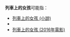'''列車上的女孩'''可能指：

*[[列車上的女孩_(小說)|列車上的女孩 (小說)]]
*{{le|列車上的女孩 (2009年電影)|The Girl on the Train (2009 film)}}
*[[列車上的女孩_(2016年電影)|列車上的女孩 (2016年電影)]]

{{Disambiguation|cat=六字作品消歧义}}